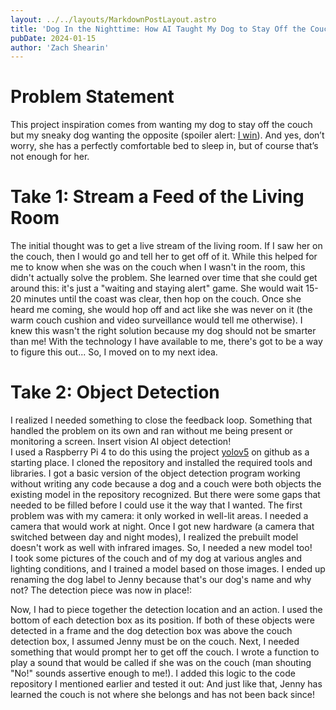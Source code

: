 ```yaml
---
layout: ../../layouts/MarkdownPostLayout.astro
title: 'Dog In the Nighttime: How AI Taught My Dog to Stay Off the Couch'
pubDate: 2024-01-15
author: 'Zach Shearin'
---
```


# Problem Statement

This project inspiration comes from wanting my dog to stay off the couch but my sneaky dog wanting the opposite (spoiler alert: [I win](https://www.youtube.com/watch?v=J1c4TYoAqGA)).  And yes, don’t worry, she has a perfectly comfortable bed to sleep in, but of course that’s not enough for her.
# Take 1: Stream a Feed of the Living Room

The initial thought was to get a live stream of the living room.  If I saw her on the couch, then I would go and tell her to get off of it.  While this helped for me to know when she was on the couch when I wasn't in the room, this didn't actually solve the problem. She learned over time that she could get around this: it's just a "waiting and staying alert" game.  She would wait 15-20 minutes until the coast was clear, then hop on the couch.  Once she heard me coming, she would hop off and act like she was never on it (the warm couch cushion and video surveillance would tell me otherwise).  I knew this wasn't the right solution because my dog should not be smarter than me!  With the technology I have available to me, there's got to be a way to figure this out... So, I moved on to my next idea.

# Take 2: Object Detection

I realized I needed something to close the feedback loop.  Something that handled the problem on its own and ran without me being present or monitoring a screen.  Insert vision AI object detection!
<br/>
I used a Raspberry Pi 4 to do this using the project [yolov5](https://github.com/ultralytics/yolov5) on github as a starting place.  I cloned the repository and installed the required tools and libraries.  I got a basic version of the object detection program working without writing any code because a dog and a couch were both objects the existing model in the repository recognized.  But there were some gaps that needed to be filled before I could use it the way that I wanted.  The first problem was with my camera: it only worked in well-lit areas.  I needed a camera that would work at night.  Once I got new hardware (a camera that switched between day and night modes),  I realized the prebuilt model doesn't work as well with infrared images.  So, I needed a new model too!
<br/>
I took some pictures of the couch and of my dog at various angles and lighting conditions, and I trained a model based on those images.  I ended up renaming the dog label to Jenny because that's our dog's name and why not?  The detection piece was now in place!:

<BlogImage
    imagePath="/src/pages/posts/dog-off-couch/JennyAndCouchWithAIBoxes.jpeg"
    altText="Jenny in front of the couch with AI Boxes"
/>

Now, I had to piece together the detection location and an action.  I used the bottom of each detection box as its position.  If both of these objects were detected in a frame and the dog detection box was above the couch detection box, I assumed Jenny must be on the couch.  Next, I needed  something that would prompt her to get off the couch.  I wrote a function to play a sound that would be called if she was on the couch (man shouting "No!" sounds assertive enough to me!).  I added this logic to the code repository I mentioned earlier and tested it out:
<YouTubeVid url="https://www.youtube.com/embed/J1c4TYoAqGA?si=XCJSEnRtoaowGiqZ"/>
And just like that, Jenny has learned the couch is not where she belongs and has not been back since! 
<BlogImage
    imagePath="/src/pages/posts/dog-off-couch/JennyInFrontOfCouch.jpeg"
    altText="Jenny laying in front of couch"
/>
